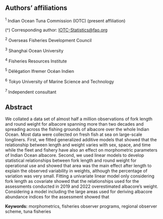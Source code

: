 ## Authors' affiliations

^1^ Indian Ocean Tuna Commission (IOTC) (present affiliation)

\(^\dagger\) Corresponding author: [IOTC-Statistics@fao.org](IOTC-Statistics@fao.org)

^2^ Overseas Fisheries Development Council

^3^ Shanghai Ocean University

^4^ Fisheries Resources Institute

^5^ Délégation Ifremer Océan Indien

^6^ Tokyo University of Marine Science and Technology

^7^ Independent consultant

## Abstract

We collated a data set of almost half a million observations of fork length and round weight for albacore spanning more than two decades and spreading across the fishing grounds of albacore over the whole Indian Ocean. Most data were collected on fresh fish at sea on large-scale longliners. First, we fitted generalized additive models that showed that the relationship between length and weight varies with sex, space, and time while the fleet and fishery have also an effect on morphometric parameters of Indian Ocean albacore. Second, we used linear models to develop statistical relationships between fork length and round weight for operational use and showed that area was the main effect after length to explain the observed variability in weights, although the percentage of variation was very small. Fitting a univariate linear model only considering fork length as covariate showed that the relationships used for the assessments conducted in 2019 and 2022 overestimated albacore's weight. Considering a model including the large areas used for deriving albacore abundance indices for the assessment showed that 

**Keywords:** morphometrics, fisheries observer programs, regional observer scheme, tuna fisheries

\pagebreak 